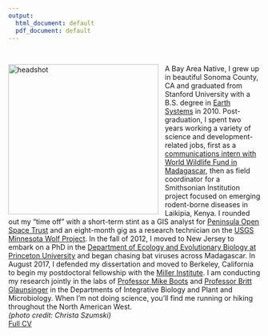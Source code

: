 ```yaml
---
output:
  html_document: default
  pdf_document: default
---
```

<br>

<img src="cara_ambalavao.jpg" alt="headshot" style="height: 300px; padding-right: 10px;" align="left"> A Bay Area Native, I grew up in beautiful Sonoma County, CA and graduated from Stanford University with a B.S. degree in [Earth Systems](https://pangea.stanford.edu/esys) in 2010. Post-graduation, I spent two years working a variety of science and development-related jobs, first as a [communications intern with World Wildlife Fund in Madagascar](http://wwf.panda.org/how_you_can_help/volunteer/volunteer/volunteer_stories/madagascar/vondrozo_forest/cara_brook/), then as field coordinator for a Smithsonian Institution project focused on emerging rodent-borne diseases in Laikipia, Kenya. I rounded out my "time off" with a short-term stint as a GIS analyst for [Peninsula Open Space Trust](https://openspacetrust.org/) and an eight-month gig as a research technician on the [USGS Minnesota Wolf Project](http://www.davemech.org/volunteering.html). In the fall of 2012, I moved to New Jersey to embark on a PhD in the [Department of Ecology and Evolutionary Biology at Princeton University](https://eeb.princeton.edu/) and began chasing bat viruses across Madagascar. In August 2017, I defended my dissertation and moved to Berkeley, California to begin my postdoctoral fellowship with the [Miller Institute](http://miller.berkeley.edu/about). I am conducting my research jointly in the labs of [Professor Mike Boots](https://bootslab.org/) and [Professor Britt Glaunsinger](http://glaunsingerlab.berkeley.edu/) in the Departments of Integrative Biology and Plant and Microbiology. When I'm not doing science, you'll find me running or hiking throughout the North American West.<br>
*(photo credit: Christa Szumski)*<br> 
<a href="CV_CaraBrook_Full_Feb2018.pdf">Full CV</a></div>
</div>









